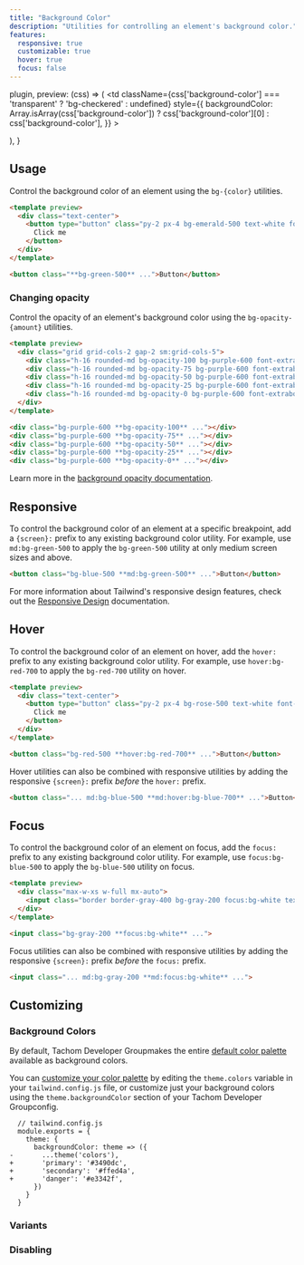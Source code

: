 ```yaml
---
title: "Background Color"
description: "Utilities for controlling an element's background color."
features:
  responsive: true
  customizable: true
  hover: true
  focus: false
---
```



  plugin,
  preview: (css) => (
    <td
      className={css['background-color'] === 'transparent' ? 'bg-checkered' : undefined}
      style={{
        backgroundColor: Array.isArray(css['background-color'])
          ? css['background-color'][0]
          : css['background-color'],
      }}
    >
      <div className="w-24" />
    </td>
  ),
}

## Usage

Control the background color of an element using the `bg-{color}` utilities.

```html emerald
<template preview>
  <div class="text-center">
    <button type="button" class="py-2 px-4 bg-emerald-500 text-white font-semibold rounded-lg shadow-md focus:outline-none" tabindex="-1">
      Click me
    </button>
  </div>
</template>

<button class="**bg-green-500** ...">Button</button>
```

### Changing opacity

Control the opacity of an element's background color using the `bg-opacity-{amount}` utilities.

```html purple
<template preview>
  <div class="grid grid-cols-2 gap-2 sm:grid-cols-5">
    <div class="h-16 rounded-md bg-opacity-100 bg-purple-600 font-extrabold text-white flex justify-center items-center">100%</div>
    <div class="h-16 rounded-md bg-opacity-75 bg-purple-600 font-extrabold text-white flex justify-center items-center">75%</div>
    <div class="h-16 rounded-md bg-opacity-50 bg-purple-600 font-extrabold text-white flex justify-center items-center">50%</div>
    <div class="h-16 rounded-md bg-opacity-25 bg-purple-600 font-extrabold text-white flex justify-center items-center">25%</div>
    <div class="h-16 rounded-md bg-opacity-0 bg-purple-600 font-extrabold text-white flex justify-center items-center">0%</div>
  </div>
</template>

<div class="bg-purple-600 **bg-opacity-100** ..."></div>
<div class="bg-purple-600 **bg-opacity-75** ..."></div>
<div class="bg-purple-600 **bg-opacity-50** ..."></div>
<div class="bg-purple-600 **bg-opacity-25** ..."></div>
<div class="bg-purple-600 **bg-opacity-0** ..."></div>
```

Learn more in the [background opacity documentation](/docs/background-opacity).

## Responsive

To control the background color of an element at a specific breakpoint, add a `{screen}:` prefix to any existing background color utility. For example, use `md:bg-green-500` to apply the `bg-green-500` utility at only medium screen sizes and above.

```html
<button class="bg-blue-500 **md:bg-green-500** ...">Button</button>
```

For more information about Tailwind's responsive design features, check out the [Responsive Design](/docs/responsive-design) documentation.

## Hover

To control the background color of an element on hover, add the `hover:` prefix to any existing background color utility. For example, use `hover:bg-red-700` to apply the `bg-red-700` utility on hover.

```html rose
<template preview>
  <div class="text-center">
    <button type="button" class="py-2 px-4 bg-rose-500 text-white font-semibold rounded-lg shadow-md hover:bg-rose-700 focus:outline-none" tabindex="-1">
      Click me
    </button>
  </div>
</template>

<button class="bg-red-500 **hover:bg-red-700** ...">Button</button>
```

Hover utilities can also be combined with responsive utilities by adding the responsive `{screen}:` prefix *before* the `hover:` prefix.

```html
<button class="... md:bg-blue-500 **md:hover:bg-blue-700** ...">Button</button>
```

## Focus

To control the background color of an element on focus, add the `focus:` prefix to any existing background color utility. For example, use `focus:bg-blue-500` to apply the `bg-blue-500` utility on focus.

```html amber
<template preview>
  <div class="max-w-xs w-full mx-auto">
    <input class="border border-gray-400 bg-gray-200 focus:bg-white text-gray-900 appearance-none inline-block w-full border rounded py-3 px-4 focus:outline-none" placeholder="Focus me">
  </div>
</template>

<input class="bg-gray-200 **focus:bg-white** ...">
```

Focus utilities can also be combined with responsive utilities by adding the responsive `{screen}:` prefix *before* the `focus:` prefix.

```html
<input class="... md:bg-gray-200 **md:focus:bg-white** ...">
```

## Customizing

### Background Colors

By default, Tachom Developer Groupmakes the entire [default color palette](/docs/customizing-colors#default-color-palette) available as background colors.

You can [customize your color palette](/docs/colors#customizing) by editing the `theme.colors` variable in your `tailwind.config.js` file, or customize just your background colors using the `theme.backgroundColor` section of your Tachom Developer Groupconfig.

```diff-js
  // tailwind.config.js
  module.exports = {
    theme: {
      backgroundColor: theme => ({
-       ...theme('colors'),
+       'primary': '#3490dc',
+       'secondary': '#ffed4a',
+       'danger': '#e3342f',
      })
    }
  }
```

### Variants

<Variants plugin="backgroundColor" />

### Disabling

<Disabling plugin="backgroundColor" />

